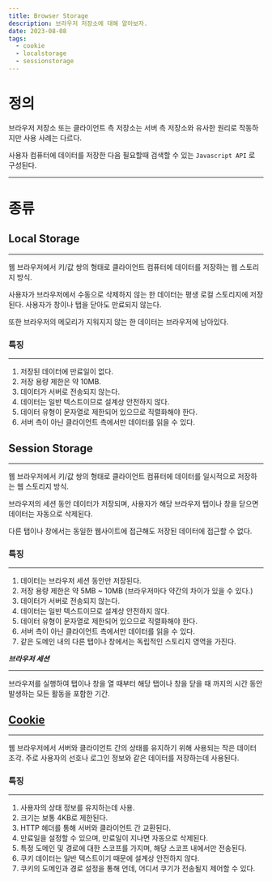 ```yaml
---
title: Browser Storage
description: 브라우저 저장소에 대해 알아보자.
date: 2023-08-08
tags:
  - cookie
  - localstorage
  - sessionstorage
---
```


# 정의

브라우저 저장소 또는 클라이언트 측 저장소는 서버 측 저장소와 유사한 원리로 작동하지만 사용 사례는 다르다.

사용자 컴퓨터에 데이터를 저장한 다음 필요할때 검색할 수 있는 `Javascript API` 로 구성된다.

---

# 종류

## Local Storage

---

웹 브라우저에서 키/값 쌍의 형태로 클라이언트 컴퓨터에 데이터를 저장하는 웹 스토리지 방식.

사용자가 브라우저에서 수동으로 삭제하지 않는 한 데이터는 평생 로컬 스토리지에 저장된다. 사용자가 창이나 탭을 닫아도 만료되지 않는다.

또한 브라우저의 메모리가 지워지지 않는 한 데이터는 브라우저에 남아있다.

### 특징

---

1. 저장된 데이터에 만료일이 없다.
2. 저장 용량 제한은 약 10MB.
3. 데이터가 서버로 전송되지 않는다.
4. 데이터는 일반 텍스트이므로 설계상 안전하지 않다.
5. 데이터 유형이 문자열로 제한되어 있으므로 직렬화해야 한다.
6. 서버 측이 아닌 클라이언트 측에서만 데이터를 읽을 수 있다.

## Session Storage

---

웹 브라우저에서 키/값 쌍의 형태로 클라이언트 컴퓨터에 데이터를 일시적으로 저장하는 웹 스토리지 방식.

브라우저의 세션 동안 데이터가 저장되며, 사용자가 해당 브라우저 탭이나 창을 닫으면 데이터는 자동으로 삭제된다.

다른 탭이나 창에서는 동일한 웹사이트에 접근해도 저장된 데이터에 접근할 수 없다.

### 특징

---

1. 데이터는 브라우저 세션 동안만 저장된다.
2. 저장 용량 제한은 약 5MB ~ 10MB (브라우저마다 약간의 차이가 있을 수 있다.)
3. 데이터가 서버로 전송되지 않는다.
4. 데이터는 일반 텍스트이므로 설계상 안전하지 않다.
5. 데이터 유형이 문자열로 제한되어 있으므로 직렬화해야 한다.
6. 서버 측이 아닌 클라이언트 측에서만 데이터를 읽을 수 있다.
7. 같은 도메인 내의 다른 탭이나 창에서는 독립적인 스토리지 영역을 가진다.

**_브라우저 세션_**

---

브라우저를 실행하여 탭이나 창을 열 때부터 해당 탭이나 창을 닫을 때 까지의 시간 동안 발생하는 모든 활동을 포함한 기간.

## [Cookie](http://www.theok.dev/posts/cookie)

---

웹 브라우저에서 서버와 클라이언트 간의 상태를 유지하기 위해 사용되는 작은 데이터 조각. 주로 사용자의 선호나 로그인 정보와 같은 데이터를 저장하는데 사용된다.

### 특징

---

1. 사용자의 상태 정보를 유지하는데 사용.
2. 크기는 보통 4KB로 제한된다.
3. HTTP 헤더를 통해 서버와 클라이언트 간 교환된다.
4. 만료일을 설정할 수 있으며, 만료일이 지나면 자동으로 삭제된다.
5. 특정 도메인 및 경로에 대한 스코프를 가지며, 해당 스코프 내에서만 전송된다.
6. 쿠키 데이터는 일반 텍스트이기 때문에 설계상 안전하지 않다.
7. 쿠키의 도메인과 경로 설정을 통해 언데, 어디서 쿠기가 전송될지 제어할 수 있다.
